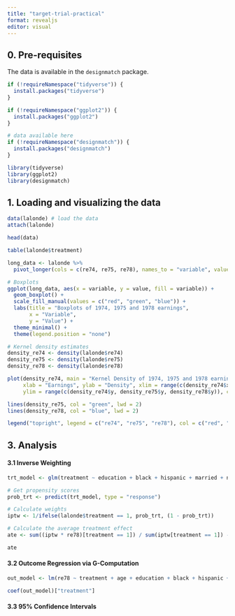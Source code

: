 ```yaml
---
title: "target-trial-practical"
format: revealjs
editor: visual
---
```


## 0. Pre-requisites

The data is available in the `designmatch` package.

```r
if (!requireNamespace("tidyverse")) {
  install.packages("tidyverse")
}

if (!requireNamespace("ggplot2")) {
  install.packages("ggplot2")
}

# data available here
if (!requireNamespace("designmatch")) {
  install.packages("designmatch")
}

library(tidyverse)
library(ggplot2)
library(designmatch)
```

## 1. Loading and visualizing the data

```r
data(lalonde) # load the data
attach(lalonde)

head(data)
```

```r
table(lalonde$treatment)
```

```r
long_data <- lalonde %>%
  pivot_longer(cols = c(re74, re75, re78), names_to = "variable", values_to = "value")

# Boxplots
ggplot(long_data, aes(x = variable, y = value, fill = variable)) +
  geom_boxplot() +
  scale_fill_manual(values = c("red", "green", "blue")) +
  labs(title = "Boxplots of 1974, 1975 and 1978 earnings",
       x = "Variable",
       y = "Value") +
  theme_minimal() +
  theme(legend.position = "none")
```

```r
# Kernel density estimates
density_re74 <- density(lalonde$re74)
density_re75 <- density(lalonde$re75)
density_re78 <- density(lalonde$re78)

plot(density_re74, main = "Kernel Density of 1974, 1975 and 1978 earnings", 
     xlab = "Earnings", ylab = "Density", xlim = range(c(density_re74$x, density_re75$x, density_re78$x)), 
     ylim = range(c(density_re74$y, density_re75$y, density_re78$y)), col = "red", lwd = 2)

lines(density_re75, col = "green", lwd = 2)
lines(density_re78, col = "blue", lwd = 2)

legend("topright", legend = c("re74", "re75", "re78"), col = c("red", "green", "blue"), lwd = 2)
```

## 3. Analysis

#### 3.1 Inverse Weighting

```r
trt_model <- glm(treatment ~ education + black + hispanic + married + nodegree, data = lalonde, family = binomial)

# Get propensity scores
prob_trt <- predict(trt_model, type = "response")

# Calculate weights
iptw <- 1/ifelse(lalonde$treatment == 1, prob_trt, (1 - prob_trt))

# Calculate the average treatment effect
ate <- sum((iptw * re78)[treatment == 1]) / sum(iptw[treatment == 1]) - sum((iptw * re78)[treatment == 0]) / sum(iptw[treatment == 0])

ate
```

#### 3.2 Outcome Regression via G-Computation

```r
out_model <- lm(re78 ~ treatment + age + education + black + hispanic + married + nodegree + re74 + re75, data = lalonde)

coef(out_model)["treatment"]
```

#### 3.3 95% Confidence Intervals
